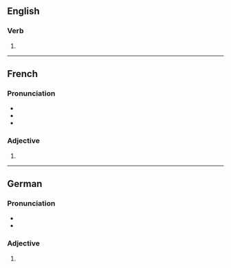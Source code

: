 ==English==

===Verb===
{{head|en|verb form}}

# {{en-third-person singular of|perplex}}

----

==French==

===Pronunciation===
* {{IPA|fr|/pɛʁ.plɛks/}}
* {{homophones|fr|perplexe}}
* {{hyphenation|fr|per|plexes}}

===Adjective===
{{head|fr|adjective form}}

# {{plural of|fr|perplexe}}

----

==German==

===Pronunciation===
* {{IPA|de|/pɛʁˈplɛksəs/}}
* {{hyph|de|per|ple|xes}}

===Adjective===
{{head|de|adjective form}}

# {{inflection of|de|perplex||nom//acc|s|n|str//mix}}